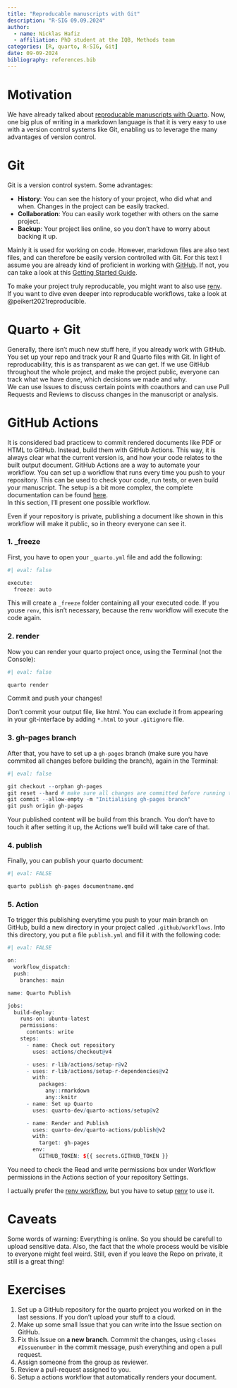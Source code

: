 ```yaml
---
title: "Reproducable manuscripts with Git"
description: "R-SIG 09.09.2024"
author: 
  - name: Nicklas Hafiz
  - affiliation: PhD student at the IQB, Methods team
categories: [R, quarto, R-SIG, Git]
date: 09-09-2024
bibliography: references.bib
---
```


# Motivation
We have already talked about [reproducable manuscripts with Quarto](https://iqb-research.github.io/IQB-Methods/docs/r_sig/24_07_15_quarto_1/). Now, one big plus of writing in a markdown language is that it is very easy to use with a version control systems like Git, enabling us to leverage the many advantages of version control.

# Git
Git is a version control system. Some advantages:

- **History**: You can see the history of your project, who did what and when. Changes in the project can be easily tracked. 
- **Collaboration**: You can easily work together with others on the same project.
- **Backup**: Your project lies online, so you don't have to worry about backing it up. 

Mainly it is used for working on code. However, markdown files are also text files, and can therefore be easily version controlled with Git.
For this text I assume you are already kind of proficient in working with [GitHub](https://github.com/). If not, you can take a look at this [Getting Started Guide](https://docs.github.com/en/get-started/start-your-journey/hello-world).  

::: {.callout-tip}
To make your project truly reproducable, you might want to also use [renv](https://iqb-research.github.io/IQB-Methods/docs/r_sig/23_11_06_renv/).   
If you want to dive even deeper into reproducable workflows, take a look at @peikert2021reproducible. 
:::

# Quarto + Git
Generally, there isn't much new stuff here, if you already work with GitHub. You set up your repo and track your R and Quarto files with Git. 
In light of reproducability, this is as transparent as we can get. If we use GitHub throughout the whole project, and make the project public, everyone can track what we have done, which decisions we made and why.  
We can use Issues to discuss certain points with coauthors and can use Pull Requests and Reviews to discuss changes in the manuscript or analysis. 


# GitHub Actions
It is considered bad practicew to commit rendered documents like PDF or HTML to GitHub. Instead, build them with GitHub Actions. This way, it is always clear what the current version is, and how your code relates to the built output document. 
GitHub Actions are a way to automate your workflow. You can set up a workflow that runs every time you push to your repository. This can be used to check your code, run tests, or even build your manuscript. 
The setup is a bit more complex, the complete documentation can be found [here](https://quarto.org/docs/publishing/github-pages.html).   
In this section, I'll present one possible workflow.  

:::{.callout-warning}
Even if your repository is private, publishing a document like shown in this workflow will make it public, so in theory everyone can see it. 
:::

### 1. _freeze

First, you have to open your `_quarto.yml` file and add the following:

```r
#| eval: false

execute:
  freeze: auto
```

This will create a `_freeze` folder containing all your executed code. If you youse `renv`, this isn't necessary, because the renv workflow will execute the code again.  

### 2. render

Now you can render your quarto project once, using the Terminal (not the Console):


```r
#| eval: false

quarto render
```

Commit and push your changes!

:::{callout-tip}
Don't commit your output file, like html. You can exclude it from appearing in your git-interface by adding `*.html` to your `.gitignore` file. 
:::

### 3. gh-pages branch

After that, you have to set up a `gh-pages` branch (make sure you have commited all changes before building the branch), again in the Terminal:

```r
#| eval: false

git checkout --orphan gh-pages
git reset --hard # make sure all changes are committed before running this!
git commit --allow-empty -m "Initialising gh-pages branch"
git push origin gh-pages
```

Your published content will be build from this branch. You don't have to touch it after setting it up, the Actions we'll build will take care of that. 

### 4. publish

Finally, you can publish your quarto document:

```r
#| eval: FALSE

quarto publish gh-pages documentname.qmd
```

### 5. Action
To trigger this publishing everytime you push to your main branch on GitHub, build a new directory in your project called `.github/workflows`. Into this directory, you put a file `publish.yml` and fill it with the following code:

```r
#| eval: FALSE

on:
  workflow_dispatch:
  push:
    branches: main

name: Quarto Publish

jobs:
  build-deploy:
    runs-on: ubuntu-latest
    permissions:
      contents: write
    steps:
      - name: Check out repository
        uses: actions/checkout@v4

      - uses: r-lib/actions/setup-r@v2
      - uses: r-lib/actions/setup-r-dependencies@v2
        with:
          packages:
            any::rmarkdown
            any::knitr
      - name: Set up Quarto
        uses: quarto-dev/quarto-actions/setup@v2

      - name: Render and Publish
        uses: quarto-dev/quarto-actions/publish@v2
        with:
          target: gh-pages
        env:
          GITHUB_TOKEN: ${{ secrets.GITHUB_TOKEN }}
```

:::{.callout-important}
You need to check the Read and write permissions box under Workflow permissions in the Actions section of your repository Settings. 
:::

:::{.callout-note}
I actually prefer the [renv workflow](https://quarto.org/docs/publishing/github-pages.html#executing-code), but you have to setup [renv](https://iqb-research.github.io/IQB-Methods/docs/r_sig/23_11_06_renv/) to use it. 
:::

# Caveats
Some words of warning: Everything is online. So you should be carefull to upload sensitive data. 
Also, the fact that the whole process would be visible to everyone might feel weird. Still, even if you leave the Repo on private, it still is a great thing!

# Exercises

1. Set up a GitHub repository for the quarto project you worked on in the last sessions. If you don't upload your stuff to a cloud. 
2. Make up some small Issue that you can write into the Issue section on GitHub. 
3. Fix this Issue on **a new branch**. Commmit the changes, using `closes #Issuenumber` in the commit message, push everything and open a pull request. 
4. Assign someone from the group as reviewer. 
5. Review a pull-request assigned to you. 
6. Setup a actions workflow that automatically renders your document. 